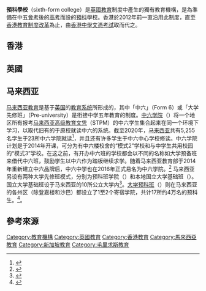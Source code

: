 '''預科學校'''（sixth-form college）是[[英國教育|英國教育]]制度中產生的獨有教育機構，是為準備在中五[[會考|會考]]後的[[高考|高考]]而設的[[預科|預科]]學校。香港於2012年前一直沿用此制度，直至[[香港教育制度改革|香港教育制度改革]]為止，由[[香港中學文憑考試|香港中學文憑考試]]取而代之。

==香港==
{{main|預科學校}}

==英國==
==马来西亚==
[[马来西亚教育|马来西亚教育]]是基于[[英国|英国]]的[[英国教育|教育系统]]所形成的，其中「中六」（Form 6）或「大学先修班」（Pre-university）是衔接中学五年教育的制度。[[中六学院列表|中六学院]]（{{lang-ms|Kolej Tingkatan 6}}）将一个地区所有报考[[马来西亚高级教育文凭|马来西亚高级教育文凭]]（STPM）的中六学生集合起来在同一个环境下学习，以取代旧有的于原校就读中六的系统。截至2020年，[[马来西亚|马来西亚]]共有5,255名学生于23所中六学院就读<ref>{{Cite web|title=Senarai Sekolah Rendah dan Menengah Jun 2020|url=https://www.moe.gov.my/muat-turun/laporan-dan-statistik/senarai-sekolah/3547-senarai-sekolah-rendah-dan-menengah-jun-2020/file|work=www.moe.gov.my|accessdate=2021-06-04|format=xlsx|archive-date=2021-02-10|archive-url=https://web.archive.org/web/20210210101825/https://www.moe.gov.my/muat-turun/laporan-dan-statistik/senarai-sekolah/3547-senarai-sekolah-rendah-dan-menengah-jun-2020/file|dead-url=no}}</ref>，并且还有许多学生于中六中心学校修读。中六学院计划是于2014年开课，可分为有中六楼校舍的“模式2”学校和与中学生共用校园的“模式3”学校。在这之前，有开办中六班的学校都会以不同的名称如大学预备班来借代中六班，鼓励学生以中六作为踏板继续求学。随着马来西亚教育部于2014年重新建立中六品牌后，中六中学也在2016年正式易名为中六学院。<ref>{{cite web|url=http://www.kwongwah.com.my/20160523/10%e4%b8%ad%e5%ad%a6%e5%8d%87%e4%b8%ba%e4%b8%ad%e5%85%ad%e5%ad%a6%e9%99%a2-%e6%95%99%e9%95%bf%ef%bc%9a2020%e5%b9%b4%e5%89%8d%e5%a2%9e%e8%87%b344%e6%89%80/|title=10中学升为“中六学院” 教长：2020年前增至44所|website=光华网|access-date=2021-06-04|archive-date=2021-06-04|archive-url=https://web.archive.org/web/20210604233206/https://www.kwongwah.com.my/20160523/10%e4%b8%ad%e5%ad%a6%e5%8d%87%e4%b8%ba%e4%b8%ad%e5%85%ad%e5%ad%a6%e9%99%a2-%e6%95%99%e9%95%bf%ef%bc%9a2020%e5%b9%b4%e5%89%8d%e5%a2%9e%e8%87%b344%e6%89%80/|dead-url=yes}}</ref>
马来西亚另设有两种大学先修班模式，分别为预科班学院（{{lang-ms|Kolej Matrikulasi}}）和本地国立大学基础班（{{lang-ms|Asasi UA}}）。国立大学基础班设于马来西亚的10所公立大学内<ref>{{cite web|url=https://www.fsi.com.my/ipta/|title=本地国立大学基础班 (Program Asasi UA) -|date=2021-05-28|publisher=|access-date=2021-06-04|archive-date=2021-05-14|archive-url=https://web.archive.org/web/20210514082159/https://www.fsi.com.my/ipta/|dead-url=no}}</ref>。[[马来西亚大学预科班|大学预科班]]（{{tsl|en|Matriculation}}）则在马来西亚的各州区（除登嘉楼和沙巴）都设立了1至2个寄宿学院，共计17所约4万名的预科生。<ref>{{cite web|url=https://www.chinapress.com.my/20190419/2018%e5%b9%b4%e5%a2%9e%e9%9d%9e%e5%9c%9f%e8%91%97%e5%90%8d%e9%a2%9d%e6%98%af%e7%89%b9%e4%be%8b%ef%bc%81-%e9%a2%84%e7%a7%91%e7%8f%ad%e7%bb%b4%e6%8c%8190%e5%9c%9f%e8%91%97-10%e9%9d%9e%e5%9c%9f%e8%91%97/|title=2018年增非土著名额是特例！ 预科班维持90%土著 10%非土著-中國報|website=中國報 China Press|accessdate=2020-10-30|archive-date=2019-04-22|archive-url=https://web.archive.org/web/20190422051440/http://www.chinapress.com.my/20190419/2018%e5%b9%b4%e5%a2%9e%e9%9d%9e%e5%9c%9f%e8%91%97%e5%90%8d%e9%a2%9d%e6%98%af%e7%89%b9%e4%be%8b%ef%bc%81-%e9%a2%84%e7%a7%91%e7%8f%ad%e7%bb%b4%e6%8c%8190%e5%9c%9f%e8%91%97-10%e9%9d%9e%e5%9c%9f%e8%91%97/|dead-url=no}}</ref>。

==參考來源==
{{reflist}}


[[Category:教育機構|Category:教育機構]]
[[Category:英國教育|Category:英國教育]]
[[Category:香港教育|Category:香港教育]]
[[Category:馬來西亞教育|Category:馬來西亞教育]]
[[Category:新加坡教育|Category:新加坡教育]]
[[Category:毛里求斯教育|Category:毛里求斯教育]]